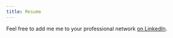```yaml
---
title: Resume
---
```



Feel free to add me me to your professional network [on LinkedIn](https://www.linkedin.com/in/feben-asefaha-b5937823). 




